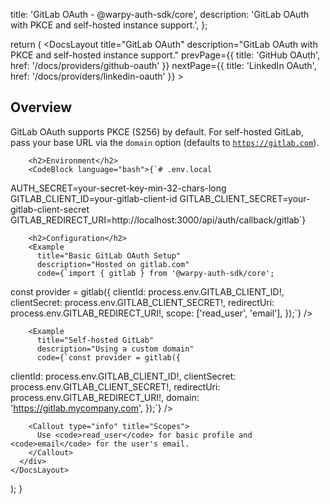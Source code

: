 
  title: 'GitLab OAuth - @warpy-auth-sdk/core',
  description: 'GitLab OAuth with PKCE and self-hosted instance support.',
};

  return (
    <DocsLayout
      title="GitLab OAuth"
      description="GitLab OAuth with PKCE and self-hosted instance support."
      prevPage={{ title: 'GitHub OAuth', href: '/docs/providers/github-oauth' }}
      nextPage={{ title: 'LinkedIn OAuth', href: '/docs/providers/linkedin-oauth' }}
    >
      <div>
        <h2>Overview</h2>
        <p>
          GitLab OAuth supports PKCE (S256) by default. For self-hosted GitLab, pass your base URL via the
          <code>domain</code> option (defaults to <code>https://gitlab.com</code>).
        </p>

        <h2>Environment</h2>
        <CodeBlock language="bash">{`# .env.local
AUTH_SECRET=your-secret-key-min-32-chars-long
GITLAB_CLIENT_ID=your-gitlab-client-id
GITLAB_CLIENT_SECRET=your-gitlab-client-secret
GITLAB_REDIRECT_URI=http://localhost:3000/api/auth/callback/gitlab`}</CodeBlock>

        <h2>Configuration</h2>
        <Example
          title="Basic GitLab OAuth Setup"
          description="Hosted on gitlab.com"
          code={`import { gitlab } from '@warpy-auth-sdk/core';

const provider = gitlab({
  clientId: process.env.GITLAB_CLIENT_ID!,
  clientSecret: process.env.GITLAB_CLIENT_SECRET!,
  redirectUri: process.env.GITLAB_REDIRECT_URI!,
  scope: ['read_user', 'email'],
});`}
        />

        <Example
          title="Self-hosted GitLab"
          description="Using a custom domain"
          code={`const provider = gitlab({
  clientId: process.env.GITLAB_CLIENT_ID!,
  clientSecret: process.env.GITLAB_CLIENT_SECRET!,
  redirectUri: process.env.GITLAB_REDIRECT_URI!,
  domain: 'https://gitlab.mycompany.com',
});`}
        />

        <Callout type="info" title="Scopes">
          Use <code>read_user</code> for basic profile and <code>email</code> for the user's email.
        </Callout>
      </div>
    </DocsLayout>
  );
}


